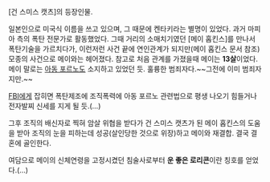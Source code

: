 [건 스미스 캣츠]의 등장인물.

일본인으로 미국식 이름을 쓰고 있으며, 그 때문에 켄타키라는 별명이 있었다. 과거 마피아 측의 폭탄 전문가로 활동했었다. 그때 거리의 소매치기였던 [메이 홉킨스]를 만나서 폭탄기술을 가르치다가, 이런저런 사건 끝에 연인관계가 되지만(메이 홉킨스 문서 참조) 모종의 사건으로 메이와는 헤어졌다. 참고로 처음 관계를 가졌을때 메이는 '''13살'''이었다. 메이 말로는 [[아동 포르노]]도 소지하고 있었던 듯. 훌륭한 범죄자다.~~그전에 이미 범죄자지만.~~ 

[[FBI]]에게 잡히면 폭탄제조에 조직폭력에 아동 포르노 관련법으로 평생 나오기 힘들거나 전자발찌 신세를 지게 될 듯.(…)

그후 조직의 배신자로 찍혀 암살 위협을 받다가 건 스미스 캣츠가 된 메이 홉킨스의 도움을 받아 조직의 눈을 피하는데 성공(살인당한 것으로 위장)하고 메이와 재결합. 결국 결혼에 골인한다.

여담으로 메이의 신체연령을 고정시켰던 침술사로부터 '''운 좋은 로리콘'''이란 칭호를 얻었다.(...)
